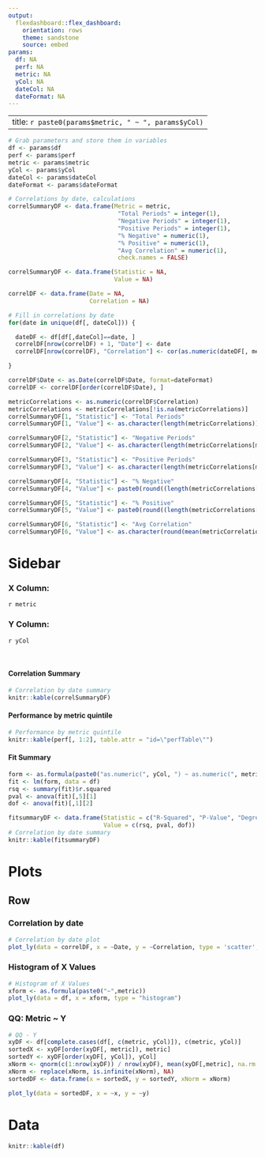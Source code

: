 ```yaml
---
output: 
  flexdashboard::flex_dashboard:
    orientation: rows
    theme: sandstone
    source: embed
params:
  df: NA
  perf: NA
  metric: NA
  yCol: NA
  dateCol: NA
  dateFormat: NA
---
```


---
title: `r paste0(params$metric, " ~ ", params$yCol)`
---

<style>
.navbar-fixed-top {
	background-color: #3e3f3a;
  border-color: #3e3f3a;
}

.navbar-inverse .navbar-nav>.active>a, .navbar-inverse .navbar-nav>.active>a:hover, .navbar-inverse .navbar-nav>.active>a:focus {
    color: #ffffff;
    background-color: #393a35;
}

.navbar-default .navbar-nav>li>a {
    color: #98978b;
}

.navbar-inverse .navbar-nav>li>a {
    color: #98978b;
}

.section.sidebar {
    top: 61px;
    background-color: #f8f5f0;
}

.nav-tabs-custom > .nav-tabs > li.active {
    border-top-color: rgb(138, 138, 138);
}

</style>

```r
# Grab parameters and store them in variables
df <- params$df
perf <- params$perf
metric <- params$metric
yCol <- params$yCol
dateCol <- params$dateCol
dateFormat <- params$dateFormat
```


```r
# Correlations by date, calculations
correlSummaryDF <- data.frame(Metric = metric,
                               "Total Periods" = integer(1),
                               "Negative Periods" = integer(1),
                               "Positive Periods" = integer(1),
                               "% Negative" = numeric(1),
                               "% Positive" = numeric(1),
                               "Avg Correlation" = numeric(1),
                               check.names = FALSE)

correlSummaryDF <- data.frame(Statistic = NA,
                              Value = NA)

correlDF <- data.frame(Date = NA,
                       Correlation = NA)

# Fill in correlations by date
for(date in unique(df[, dateCol])) {

  dateDF <- df[df[,dateCol]==date, ]
  correlDF[nrow(correlDF) + 1, "Date"] <- date
  correlDF[nrow(correlDF), "Correlation"] <- cor(as.numeric(dateDF[, metric]), as.numeric(dateDF[, yCol]), use = "pairwise.complete.obs")

}

correlDF$Date <- as.Date(correlDF$Date, format=dateFormat)
correlDF <- correlDF[order(correlDF$Date), ]

metricCorrelations <- as.numeric(correlDF$Correlation)
metricCorrelations <- metricCorrelations[!is.na(metricCorrelations)]
correlSummaryDF[1, "Statistic"] <- "Total Periods"
correlSummaryDF[1, "Value"] <- as.character(length(metricCorrelations))

correlSummaryDF[2, "Statistic"] <- "Negative Periods"
correlSummaryDF[2, "Value"] <- as.character(length(metricCorrelations[metricCorrelations < 0]))

correlSummaryDF[3, "Statistic"] <- "Positive Periods"
correlSummaryDF[3, "Value"] <- as.character(length(metricCorrelations[metricCorrelations > 0]))

correlSummaryDF[4, "Statistic"] <- "% Negative"
correlSummaryDF[4, "Value"] <- paste0(round((length(metricCorrelations[metricCorrelations < 0]) / length(metricCorrelations))*100, 2),"%")

correlSummaryDF[5, "Statistic"] <- "% Positive"
correlSummaryDF[5, "Value"] <- paste0(round((length(metricCorrelations[metricCorrelations > 0]) / length(metricCorrelations))*100, 2),"%")

correlSummaryDF[6, "Statistic"] <- "Avg Correlation"
correlSummaryDF[6, "Value"] <- as.character(round(mean(metricCorrelations, na.rm = TRUE), 2))
```

Sidebar {.sidebar}
=======================================================================

### X Column: 
`r metric`

### Y Column: 
`r yCol`

<br/>

#### Correlation Summary
```r
# Correlation by date summary
knitr::kable(correlSummaryDF)
```

#### Performance by metric quintile
```r
# Performance by metric quintile
knitr::kable(perf[, 1:2], table.attr = "id=\"perfTable\"")
```

#### Fit Summary
```r
form <- as.formula(paste0("as.numeric(", yCol, ") ~ as.numeric(", metric,")"))
fit <- lm(form, data = df)
rsq <- summary(fit)$r.squared
pval <- anova(fit)[,5][1]
dof <- anova(fit)[,1][2]

fitsummaryDF <- data.frame(Statistic = c("R-Squared", "P-Value", "Degrees of Freedom"),
                           Value = c(rsq, pval, dof))
# Correlation by date summary
knitr::kable(fitsummaryDF)
```

Plots
=======================================================================

Row {.tabset}
-----------------------------------------------------------------------

### Correlation by date

```r
# Correlation by date plot
plot_ly(data = correlDF, x = ~Date, y = ~Correlation, type = 'scatter', mode = 'lines')
```

### Histogram of X Values

```r
# Histogram of X Values
xform <- as.formula(paste0("~",metric))
plot_ly(data = df, x = xform, type = "histogram")
```

### QQ: Metric ~ Y

```r
# QQ - Y
xyDF <- df[complete.cases(df[, c(metric, yCol)]), c(metric, yCol)]
sortedX <- xyDF[order(xyDF[, metric]), metric]
sortedY <- xyDF[order(xyDF[, yCol]), yCol]
xNorm <- qnorm(c(1:nrow(xyDF)) / nrow(xyDF), mean(xyDF[,metric], na.rm = TRUE), sd(xyDF[,metric], na.rm = TRUE))
xNorm <- replace(xNorm, is.infinite(xNorm), NA)
sortedDF <- data.frame(x = sortedX, y = sortedY, xNorm = xNorm)

plot_ly(data = sortedDF, x = ~x, y = ~y)
```

Data
=======================================================================
```r
knitr::kable(df)
```

<script>
for(i = 0; i < $('#perfTable th').length; i++) {
  colorTableByCol('perfTable', i);
}

function colorTableByCol(tableid, colindex){

var columnarray, maxval, minval, max, min, n;

columnarray = [];
$('#' + tableid + ' tr:not(:first)').each(function(){
	
	var val = parseFloat($(this).find('td').eq(colindex).text());
	if(val === val) {
	columnarray.push(val);
	}
	})

	maxval = Math.max(...columnarray);
	minval = Math.min(...columnarray);

	min = 0;
	if (minval > 0) {
	max = maxval;
	} else if (maxval < 0) {
	max = Math.abs(minval);
	} else {
	max = Math.max(Math.abs(maxval), Math.abs(minval));
	}

	n = max-min;

	$('#' + tableid + ' tr td:nth-child(' + (colindex + 1) + ')').each(function() {

		var val = parseFloat($(this).text());    
		var xr, xg, xb, yr, yg, yb;

		// Define the min color, which is white
		xr = 255; // Red value
		xg = 255; // Green value
		xb = 255; // Blue value

		// Define max color, depending on sign of val
		if (val >= 0) {

		// Green if val > 0, #2ca25f
		yr = 44; // Red value
		yg = 162; // Green value
		yb = 95; // Blue value

		} else {

		// Red if val < 0, #a12b2b
		yr = 161; // Red value
		yg = 43; // Green value
		yb = 43; // Blue value

		val = Math.abs(val);

		}

		// Find value's position relative to range
		var pos = ((val - min) / (n));

		// Generate RGB code
		red = parseInt((xr + (( pos * (yr - xr)))).toFixed(0));
		green = parseInt((xg + (( pos * (yg - xg)))).toFixed(0));
		blue = parseInt((xb + (( pos * (yb - xb)))).toFixed(0));

		clr = 'rgb('+red+','+green+','+blue+')';

		// Apply to cell

		$(this).css('background-color', clr);

	})
}
</script>